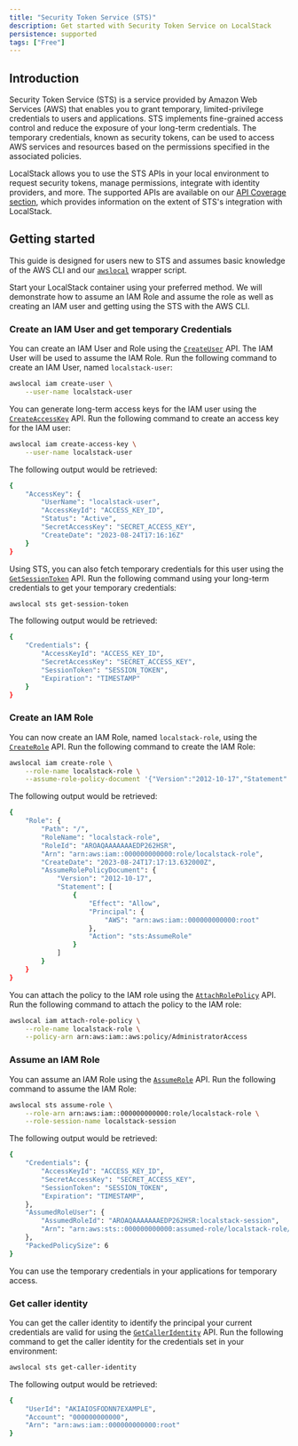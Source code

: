 ```yaml
---
title: "Security Token Service (STS)"
description: Get started with Security Token Service on LocalStack
persistence: supported
tags: ["Free"]
---
```



## Introduction

Security Token Service (STS) is a service provided by Amazon Web Services (AWS) that enables you to grant temporary, limited-privilege credentials to users and applications.
STS implements fine-grained access control and reduce the exposure of your long-term credentials.
The temporary credentials, known as security tokens, can be used to access AWS services and resources based on the permissions specified in the associated policies.

LocalStack allows you to use the STS APIs in your local environment to request security tokens, manage permissions, integrate with identity providers, and more.
The supported APIs are available on our [API Coverage section](#api-coverage), which provides information on the extent of STS's integration with LocalStack.

## Getting started

This guide is designed for users new to STS and assumes basic knowledge of the AWS CLI and our [`awslocal`](https://github.com/localstack/awscli-local) wrapper script.

Start your LocalStack container using your preferred method.
We will demonstrate how to assume an IAM Role and assume the role as well as creating an IAM user and getting using the STS with the AWS CLI.

### Create an IAM User and get temporary Credentials

You can create an IAM User and Role using the [`CreateUser`](https://docs.aws.amazon.com/STS/latest/APIReference/API_CreateUser.html) API.
The IAM User will be used to assume the IAM Role.
Run the following command to create an IAM User, named `localstack-user`:

```bash
awslocal iam create-user \
    --user-name localstack-user
```

You can generate long-term access keys for the IAM user using the [`CreateAccessKey`](https://docs.aws.amazon.com/STS/latest/APIReference/API_CreateAccessKey.html) API.
Run the following command to create an access key for the IAM user:

```bash
awslocal iam create-access-key \
    --user-name localstack-user
```

The following output would be retrieved:

```bash
{
    "AccessKey": {
        "UserName": "localstack-user",
        "AccessKeyId": "ACCESS_KEY_ID",
        "Status": "Active",
        "SecretAccessKey": "SECRET_ACCESS_KEY",
        "CreateDate": "2023-08-24T17:16:16Z"
    }
}
```

Using STS, you can also fetch temporary credentials for this user using the [`GetSessionToken`](https://docs.aws.amazon.com/STS/latest/APIReference/API_GetSessionToken.html) API.
Run the following command using your long-term credentials to get your temporary credentials:

```bash
awslocal sts get-session-token
```

The following output would be retrieved:

```bash
{
    "Credentials": {
        "AccessKeyId": "ACCESS_KEY_ID",
        "SecretAccessKey": "SECRET_ACCESS_KEY",
        "SessionToken": "SESSION_TOKEN",
        "Expiration": "TIMESTAMP"
    }
}
```

### Create an IAM Role

You can now create an IAM Role, named `localstack-role`, using the [`CreateRole`](https://docs.aws.amazon.com/STS/latest/APIReference/API_CreateRole.html) API.
Run the following command to create the IAM Role:

```bash
awslocal iam create-role \
    --role-name localstack-role \
    --assume-role-policy-document '{"Version":"2012-10-17","Statement":[{"Effect":"Allow","Principal":{"AWS":"arn:aws:iam::000000000000:root"},"Action":"sts:AssumeRole"}]}'
```

The following output would be retrieved:

```bash
{
    "Role": {
        "Path": "/",
        "RoleName": "localstack-role",
        "RoleId": "AROAQAAAAAAAEDP262HSR",
        "Arn": "arn:aws:iam::000000000000:role/localstack-role",
        "CreateDate": "2023-08-24T17:17:13.632000Z",
        "AssumeRolePolicyDocument": {
            "Version": "2012-10-17",
            "Statement": [
                {
                    "Effect": "Allow",
                    "Principal": {
                        "AWS": "arn:aws:iam::000000000000:root"
                    },
                    "Action": "sts:AssumeRole"
                }
            ]
        }
    }
}
```

You can attach the policy to the IAM role using the [`AttachRolePolicy`](https://docs.aws.amazon.com/STS/latest/APIReference/API_AttachRolePolicy.html) API.
Run the following command to attach the policy to the IAM role:

```bash
awslocal iam attach-role-policy \
    --role-name localstack-role \
    --policy-arn arn:aws:iam::aws:policy/AdministratorAccess
```

### Assume an IAM Role

You can assume an IAM Role using the [`AssumeRole`](https://docs.aws.amazon.com/STS/latest/APIReference/API_AssumeRole.html) API.
Run the following command to assume the IAM Role:

```bash
awslocal sts assume-role \
    --role-arn arn:aws:iam::000000000000:role/localstack-role \
    --role-session-name localstack-session
```

The following output would be retrieved:

```bash
{
    "Credentials": {
        "AccessKeyId": "ACCESS_KEY_ID",
        "SecretAccessKey": "SECRET_ACCESS_KEY",
        "SessionToken": "SESSION_TOKEN",
        "Expiration": "TIMESTAMP",
    },
    "AssumedRoleUser": {
        "AssumedRoleId": "AROAQAAAAAAAEDP262HSR:localstack-session",
        "Arn": "arn:aws:sts::000000000000:assumed-role/localstack-role/localstack-session"
    },
    "PackedPolicySize": 6
}
```

You can use the temporary credentials in your applications for temporary access.

### Get caller identity

You can get the caller identity to identify the principal your current credentials are valid for using the [`GetCallerIdentity`](https://docs.aws.amazon.com/STS/latest/APIReference/API_GetCallerIdentity.html) API.
Run the following command to get the caller identity for the credentials set in your environment:

```bash
awslocal sts get-caller-identity
```

The following output would be retrieved:

```bash
{
    "UserId": "AKIAIOSFODNN7EXAMPLE",
    "Account": "000000000000",
    "Arn": "arn:aws:iam::000000000000:root"
}
```
